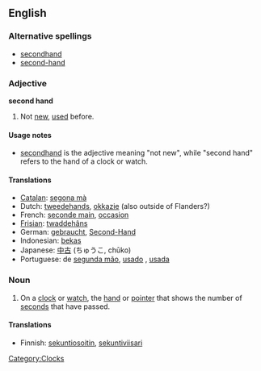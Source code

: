 {{see|secondhand}}
==English==

===Alternative spellings===
*[[secondhand]]
*[[second-hand]]

===Adjective===
'''second hand'''

# {{context|nonstandard|rare}} Not [[new]], [[used]] before.

====Usage notes====
*[[secondhand]] is the adjective meaning "not new", while "second hand" refers to the hand of a clock or watch.

====Translations====
{{rfc-trans|obviously a moved section}}
*[[Catalan]]: [[segona mà]]
*Dutch: [[tweedehands]], [[okkazie]] (also outside of Flanders?)
*French: [[seconde main]], [[occasion]]
*[[Frisian]]: [[twaddehâns]]
*German: [[gebraucht]], [[Second-Hand]]
*Indonesian: [[bekas]]
*Japanese: [[中古]] (ちゅうこ, chūko)
*Portuguese: de [[segunda mão]], [[usado]] {{m}}, [[usada]] {{f}}

===Noun===
{{en-noun|sg=[[second]] [[hand]]}}

# On a [[clock]] or [[watch]], the [[hand]] or [[pointer]] that shows the number of [[second]]s that have passed.

====Translations====
{{trans-top|the hand or pointer that shows the number of seconds that have passed}}
*Finnish: [[sekuntiosoitin]], [[sekuntiviisari]]
{{trans-mid}}
{{trans-bottom}}

[[Category:Clocks]]